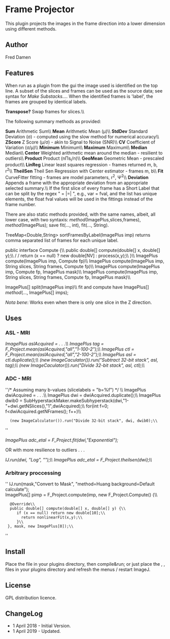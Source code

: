 = Frame Projector =
This plugin projects the images in the frame direction into a lower dimension using different methods.
== Author ==
Fred Damen
== Features ==
{{:plugin:stacks:frame_projector:f_projectorscreenshot.jpg|}}

When run as a plugin from the gui the image used is identified on the top line.  A subset of the slices and frames can be used as the source data; see syntax for ''Make Substacks...''. When the identified frames is 'label', the frames are grouped by identical labels.

'''Transpose?''' Swap frames for slices.\\


The following summary methods as provided:

'''Sum''' Arithmetic Sum\\
'''Mean''' Arithmetic Mean (μ)\\
'''StdDev''' Standard Deviation (σ) - computed using the slow method for numerical accuracy\\
'''ZScore''' Z Score (μ/σ) - akin to Signal to Noise (SNR)\\
'''CV''' Coefficient of Variation (σ/μ)\\
'''Minimum''' Minimum\\
'''Maximum''' Maximum\\
'''Median''' Median\\
'''Center''' Weighted arithmetic mean around the median - resilient to outliers\\
'''Product''' Product (nΠs<sub>i</sub>/n)\\
'''GeoMean''' Geometric Mean - prescaled product\\
'''LinReg''' Linear least squares regression - frames returned m, b, r<sup>2</sup>\\
'''TheilSen''' Theil Sen Regression with Center estimator - frames m, b\\
'''Fit''' CurveFitter fitting - frames are model parameters, r<sup>2</sup>, Ψ<sup>2</sup>\\
'''Deviation''' Appends a frame with the appropriate deviation from an appropriate selected summary.\\
If the first slice of every frame has a Short Label that can be split by the regex " = |=| ", e.g., var = fval, and the list has unique elements, the float fval values will be used in the fittings instead of the frame number.

There are also static methods provided, with the same names, albeit, all lower case, with two syntaxis: ''method''(ImagePlus,slices,frames), ''method''(ImagePlus); save fit(..., int), fit(..., String). 

TreeMap<Double,String> sortFramesByLabel(ImagePlus imp) returns comma separated list of frames for each unique label.

public interface Compute {\\
public double[] compute(double[] x, double[] y);\\
/ / return (x == null) ? new double[NV] : process(x,y);\\
}\\
ImagePlus compute(ImagePlus imp, Compute fp)\\
ImagePlus compute(ImagePlus imp, String slices, String frames, Compute fp)\\
ImagePlus compute(ImagePlus imp, Compute fp, ImagePlus mask)\\
ImagePlus compute(ImagePlus imp, String slices, String frames, Compute fp, ImagePlus mask)\\

ImagePlus[] split(ImagePlus imp)\\
fit and compute have ImagePlus[] ''method''(..., ImagePlus[] imps);

''Nota bene'': Works even when there is only one slice in the Z direction.

== Uses ==

=== ASL - MRI ===
''ImagePlus aslAcquired = . . .\\
ImagePlus tag = F_Project.mean(aslAcquired,"all","1-100-2");\\
ImagePlus ctl = F_Project.mean(aslAcquired,"all","2-100-2");\\
ImagePlus asl = ctl.duplicate();\\
(new ImageCaculator()).run("Subtract 32-bit stack", asl, tag);\\
(new ImageCaculator()).run("Divide 32-bit stack", asl, ctl);\\
''
=== ADC - MRI ===
''/* Assuming many b-values (slicelabels = "b=%f") */ \\
ImagePlus dwiAcquired = . . .\\
ImagePlus dwi = dwiAcquired.duplicate();\\
ImagePlus dwib0 = SubHyperstackMaker.makeSubhyperstack(dwi,"1-"+dwi.getNSlices(),"1",dwiAcquired);\\
for(int f=0; f<dwiAcquired.getNFrames(); f++)\\
   (new ImageCalculator()).run("Divide 32-bit stack", dwi, dwib0);\\
''

''
ImagePlus adc_etal = F_Project.fit(dwi,"Exponential");''

OR with more resilience to outliers . . .

''
IJ.run(dwi, "Log", "");\\
ImagePlus adc_etal = F_Project.theilsen(dwi);\\
''

=== Arbitrary proccessing ===
''
IJ.run(mask,"Convert to Mask", "method=Huang background=Default calculate");<br />     
ImagePlus[] pimp = F_Project.compute(imp, new F_Project.Compute() {\\
   @Override\\
   public double[] compute(double[] x, double[] y) {\\
      if (x == null) return new double[10];\\
        return nonlinearFit(x,y);\\
      }\\
  }, mask, new ImagePlus[0]);\\
''
== Install ==
Place the file {{:plugin:stacks:frame_projector:new:f_project.java|}} in your plugins directory, then compile&amp;run; or just place the 
{{:plugin:stacks:frame_projector:new:f_project.class|}}, {{:plugin:stacks:frame_projector:f_project_1.class|}}, {{:plugin:stacks:frame_projector:f_project_compute.class|}} files in your plugins directory and refresh the menus / restart ImageJ.

== License ==
GPL distribution licence.

== ChangeLog ==
* 1 April 2018 - Initial Version.
* 1 April 2019 - Updated.

